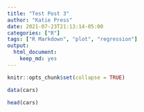 ```yaml
---
title: "Test Post 3"
author: "Katie Press"
date: 2021-07-23T21:13:14-05:00
categories: ["R"]
tags: ["R Markdown", "plot", "regression"]
output: 
  html_document: 
    keep_md: yes
---
```


```r
knitr::opts_chunk$set(collapse = TRUE)
```

```r
data(cars)

head(cars)
```

